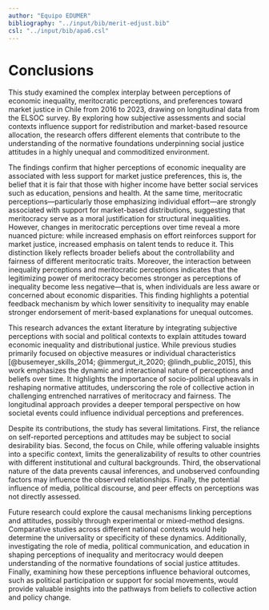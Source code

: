 ```yaml
---
author: "Equipo EDUMER"
bibliography: "../input/bib/merit-edjust.bib"
csl: "../input/bib/apa6.csl"
---
```


# Conclusions

This study examined the complex interplay between perceptions of economic inequality, meritocratic perceptions, and preferences toward market justice in Chile from 2016 to 2023, drawing on longitudinal data from the ELSOC survey. By exploring how subjective assessments and social contexts influence support for redistribution and market-based resource allocation, the research offers different elements that contribute to the understanding of the normative foundations underpinning social justice attitudes in a highly unequal and commoditized environment.

The findings confirm that higher perceptions of economic inequality are associated with less support for market justice preferences, this is, the belief that it is fair that those with higher income have better social services such as education, pensions and health. At the same time, meritocratic perceptions—particularly those emphasizing individual effort—are strongly associated with support for market-based distributions, suggesting that meritocracy serve as a moral justification for structural inequalities. However, changes in meritocratic perceptions over time reveal a more nuanced picture: while increased emphasis on effort reinforces support for market justice, increased emphasis on talent tends to reduce it. This distinction likely reflects broader beliefs about the controllability and fairness of different meritocratic traits. Moreover, the interaction between inequality perceptions and meritocratic perceptions indicates that the legitimizing power of meritocracy becomes stronger as perceptions of inequality become less negative—that is, when individuals are less aware or concerned about economic disparities. This finding highlights a potential feedback mechanism by which lower sensitivity to inequality may enable stronger endorsement of merit-based explanations for unequal outcomes.

This research advances the extant literature by integrating subjective perceptions with social and political contexts to explain attitudes toward economic inequality and distributional justice. While previous studies primarily focused on objective measures or individual characteristics [@busemeyer_skills_2014; @immergut_it_2020; @lindh_public_2015], this work emphasizes the dynamic and interactional nature of perceptions and beliefs over time. It highlights the importance of socio-political upheavals in reshaping normative attitudes, underscoring the role of collective action in challenging entrenched narratives of meritocracy and fairness. The longitudinal approach provides a deeper temporal perspective on how societal events could influence individual perceptions and preferences.

Despite its contributions, the study has several limitations. First, the reliance on self-reported perceptions and attitudes may be subject to social desirability bias. Second, the focus on Chile, while offering valuable insights into a specific context, limits the generalizability of results to other countries with different institutional and cultural backgrounds. Third, the observational nature of the data prevents causal inferences, and unobserved confounding factors may influence the observed relationships. Finally, the potential influence of media, political discourse, and peer effects on perceptions was not directly assessed. 

Future research could explore the causal mechanisms linking perceptions and attitudes, possibly through experimental or mixed-method designs. Comparative studies across different national contexts would help determine the universality or specificity of these dynamics. Additionally, investigating the role of media, political communication, and education in shaping perceptions of inequality and meritocracy would deepen understanding of the normative foundations of social justice attitudes. Finally, examining how these perceptions influence behavioral outcomes, such as political participation or support for social movements, would provide valuable insights into the pathways from beliefs to collective action and policy change.



